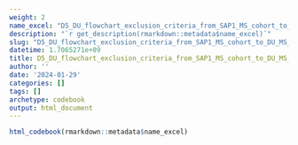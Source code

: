 ```yaml
---
weight: 2
name_excel: "D5_DU_flowchart_exclusion_criteria_from_SAP1_MS_cohort_to_DU_MS_cohort.xlsx"
description: "`r get_description(rmarkdown::metadata$name_excel)`"
slug: "D5_DU_flowchart_exclusion_criteria_from_SAP1_MS_cohort_to_DU_MS_cohort"
datetime: 1.7065271e+09
title: D5_DU_flowchart_exclusion_criteria_from_SAP1_MS_cohort_to_DU_MS_cohort
author: ''
date: '2024-01-29'
categories: []
tags: []
archetype: codebook
output: html_document
---
```


```r
html_codebook(rmarkdown::metadata$name_excel)
```
